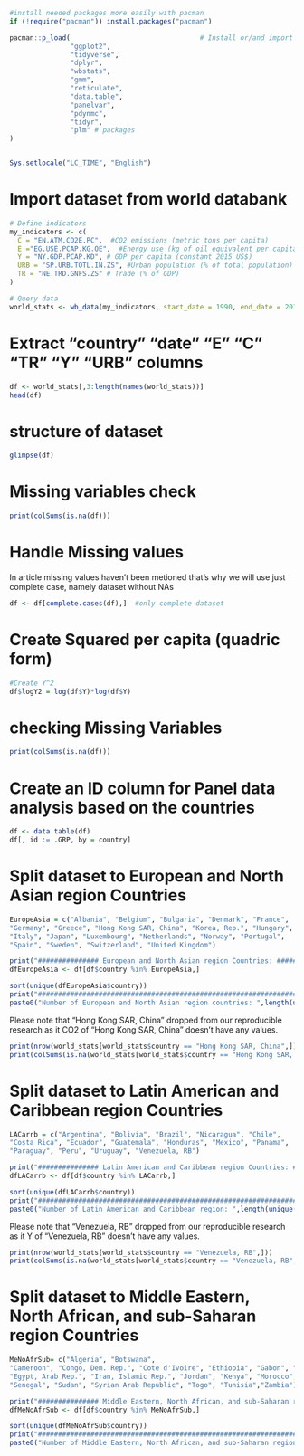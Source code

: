 
```r
#install needed packages more easily with pacman
if (!require("pacman")) install.packages("pacman")

pacman::p_load(                                # Install or/and import libraries.
               "ggplot2",
               "tidyverse",
               "dplyr",
               "wbstats",
               "gmm",
               "reticulate",
               "data.table",
               "panelvar",
               "pdynmc",
               "tidyr",
               "plm" # packages
)


Sys.setlocale("LC_TIME", "English")

```

# Import  dataset from world databank

```r
# Define indicators
my_indicators <- c(                         
  C = "EN.ATM.CO2E.PC",  #CO2 emissions (metric tons per capita)
  E ="EG.USE.PCAP.KG.OE",  #Energy use (kg of oil equivalent per capita)
  Y = "NY.GDP.PCAP.KD", # GDP per capita (constant 2015 US$)
  URB = "SP.URB.TOTL.IN.ZS", #Urban population (% of total population)
  TR = "NE.TRD.GNFS.ZS" # Trade (% of GDP)
)

# Query data
world_stats <- wb_data(my_indicators, start_date = 1990, end_date = 2012) 

```


# Extract "country" "date"    "E"       "C"       "TR"      "Y"       "URB" columns
```r
df <- world_stats[,3:length(names(world_stats))]
head(df)
```

# structure of dataset

```r
glimpse(df)
```
 
# Missing variables check

```r
print(colSums(is.na(df)))
```

# Handle Missing values
In article missing values haven't been metioned that's why we will use just complete case, namely
dataset without NAs

```r
df <- df[complete.cases(df),]  #only complete dataset
```

# Create Squared per capita (quadric form)

```r
#Create Y^2
df$logY2 = log(df$Y)*log(df$Y)
```

# checking Missing Variables

```r
print(colSums(is.na(df)))
```


# Create an ID column for Panel data analysis based on the countries

```r
df <- data.table(df)
df[, id := .GRP, by = country]
```
# Split dataset to  European and North Asian region Countries


```r
EuropeAsia = c("Albania", "Belgium", "Bulgaria", "Denmark", "France",
"Germany", "Greece", "Hong Kong SAR, China", "Korea, Rep.", "Hungary", "Iceland", "Ireland",
"Italy", "Japan", "Luxembourg", "Netherlands", "Norway", "Portugal",
"Spain", "Sweden", "Switzerland", "United Kingdom")

print("############### European and North Asian region Countries: #########################")
dfEuropeAsia <- df[df$country %in% EuropeAsia,]

sort(unique(dfEuropeAsia$country))
print("#########################################################################################")
paste0("Number of European and North Asian region countries: ",length(unique(dfEuropeAsia$country)))

```

Please note that "Hong Kong SAR, China"  dropped from our reproducible research
as it CO2 of "Hong Kong SAR, China" doesn't have any values.

```r
print(nrow(world_stats[world_stats$country == "Hong Kong SAR, China",]))
print(colSums(is.na(world_stats[world_stats$country == "Hong Kong SAR, China",])))
```

# Split dataset to  Latin American and Caribbean region Countries

```r
LACarrb = c("Argentina", "Bolivia", "Brazil", "Nicaragua", "Chile",
"Costa Rica", "Ecuador", "Guatemala", "Honduras", "Mexico", "Panama",
"Paraguay", "Peru", "Uruguay", "Venezuela, RB")

print("############### Latin American and Caribbean region Countries: #########################")
dfLACarrb <- df[df$country %in% LACarrb,]

sort(unique(dfLACarrb$country))
print("#########################################################################################")
paste0("Number of Latin American and Caribbean region: ",length(unique(dfLACarrb$country)))

```

Please note that "Venezuela, RB"  dropped from our reproducible research
as it Y of "Venezuela, RB" doesn't have any values.

```r
print(nrow(world_stats[world_stats$country == "Venezuela, RB",]))
print(colSums(is.na(world_stats[world_stats$country == "Venezuela, RB",])))
```

# Split dataset to  Middle Eastern, North African, and sub-Saharan region Countries

```r

MeNoAfrSub= c("Algeria", "Botswana",
"Cameroon", "Congo, Dem. Rep.", "Cote d'Ivoire", "Ethiopia", "Gabon", "Ghana",
"Egypt, Arab Rep.", "Iran, Islamic Rep.", "Jordan", "Kenya", "Morocco", "Mozambique", "South Africa",
"Senegal", "Sudan", "Syrian Arab Republic", "Togo", "Tunisia","Zambia")

print("############### Middle Eastern, North African, and sub-Saharan region Countries: #########################")
dfMeNoAfrSub <- df[df$country %in% MeNoAfrSub,]

sort(unique(dfMeNoAfrSub$country))
print("#########################################################################################")
paste0("Number of Middle Eastern, North African, and sub-Saharan region: ",length(unique(dfMeNoAfrSub$country)))

```

